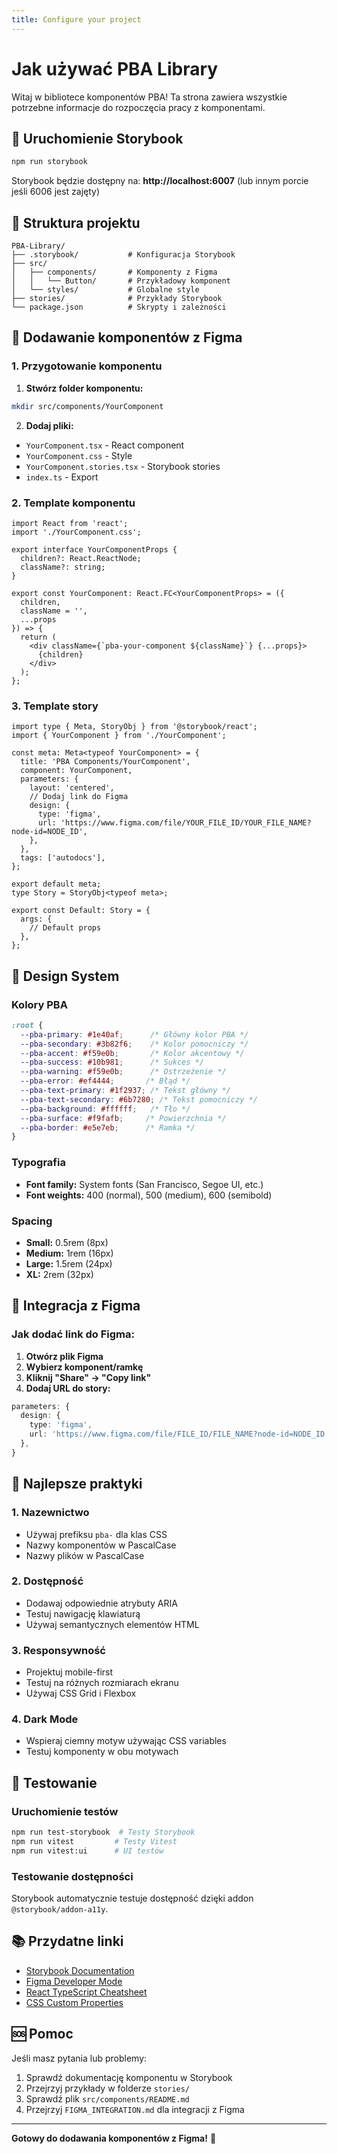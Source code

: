 ```yaml
---
title: Configure your project
---
```


# Jak używać PBA Library

Witaj w bibliotece komponentów PBA! Ta strona zawiera wszystkie potrzebne informacje do rozpoczęcia pracy z komponentami.

## 🚀 Uruchomienie Storybook

```bash
npm run storybook
```

Storybook będzie dostępny na: **http://localhost:6007** (lub innym porcie jeśli 6006 jest zajęty)

## 📁 Struktura projektu

```
PBA-Library/
├── .storybook/           # Konfiguracja Storybook
├── src/
│   ├── components/       # Komponenty z Figma
│   │   └── Button/       # Przykładowy komponent
│   └── styles/           # Globalne style
├── stories/              # Przykłady Storybook
└── package.json          # Skrypty i zależności
```

## 🎨 Dodawanie komponentów z Figma

### 1. Przygotowanie komponentu

1. **Stwórz folder komponentu:**
```bash
mkdir src/components/YourComponent
```

2. **Dodaj pliki:**
- `YourComponent.tsx` - React component
- `YourComponent.css` - Style
- `YourComponent.stories.tsx` - Storybook stories
- `index.ts` - Export

### 2. Template komponentu

```tsx
import React from 'react';
import './YourComponent.css';

export interface YourComponentProps {
  children?: React.ReactNode;
  className?: string;
}

export const YourComponent: React.FC<YourComponentProps> = ({
  children,
  className = '',
  ...props
}) => {
  return (
    <div className={`pba-your-component ${className}`} {...props}>
      {children}
    </div>
  );
};
```

### 3. Template story

```tsx
import type { Meta, StoryObj } from '@storybook/react';
import { YourComponent } from './YourComponent';

const meta: Meta<typeof YourComponent> = {
  title: 'PBA Components/YourComponent',
  component: YourComponent,
  parameters: {
    layout: 'centered',
    // Dodaj link do Figma
    design: {
      type: 'figma',
      url: 'https://www.figma.com/file/YOUR_FILE_ID/YOUR_FILE_NAME?node-id=NODE_ID',
    },
  },
  tags: ['autodocs'],
};

export default meta;
type Story = StoryObj<typeof meta>;

export const Default: Story = {
  args: {
    // Default props
  },
};
```

## 🎯 Design System

### Kolory PBA

```css
:root {
  --pba-primary: #1e40af;      /* Główny kolor PBA */
  --pba-secondary: #3b82f6;    /* Kolor pomocniczy */
  --pba-accent: #f59e0b;       /* Kolor akcentowy */
  --pba-success: #10b981;      /* Sukces */
  --pba-warning: #f59e0b;      /* Ostrzeżenie */
  --pba-error: #ef4444;       /* Błąd */
  --pba-text-primary: #1f2937; /* Tekst główny */
  --pba-text-secondary: #6b7280; /* Tekst pomocniczy */
  --pba-background: #ffffff;   /* Tło */
  --pba-surface: #f9fafb;     /* Powierzchnia */
  --pba-border: #e5e7eb;      /* Ramka */
}
```

### Typografia

- **Font family:** System fonts (San Francisco, Segoe UI, etc.)
- **Font weights:** 400 (normal), 500 (medium), 600 (semibold)

### Spacing

- **Small:** 0.5rem (8px)
- **Medium:** 1rem (16px)
- **Large:** 1.5rem (24px)
- **XL:** 2rem (32px)

## 🔗 Integracja z Figma

### Jak dodać link do Figma:

1. **Otwórz plik Figma**
2. **Wybierz komponent/ramkę**
3. **Kliknij "Share" → "Copy link"**
4. **Dodaj URL do story:**

```typescript
parameters: {
  design: {
    type: 'figma',
    url: 'https://www.figma.com/file/FILE_ID/FILE_NAME?node-id=NODE_ID',
  },
}
```

## 📝 Najlepsze praktyki

### 1. Nazewnictwo
- Używaj prefiksu `pba-` dla klas CSS
- Nazwy komponentów w PascalCase
- Nazwy plików w PascalCase

### 2. Dostępność
- Dodawaj odpowiednie atrybuty ARIA
- Testuj nawigację klawiaturą
- Używaj semantycznych elementów HTML

### 3. Responsywność
- Projektuj mobile-first
- Testuj na różnych rozmiarach ekranu
- Używaj CSS Grid i Flexbox

### 4. Dark Mode
- Wspieraj ciemny motyw używając CSS variables
- Testuj komponenty w obu motywach

## 🧪 Testowanie

### Uruchomienie testów

```bash
npm run test-storybook  # Testy Storybook
npm run vitest         # Testy Vitest
npm run vitest:ui      # UI testów
```

### Testowanie dostępności

Storybook automatycznie testuje dostępność dzięki addon `@storybook/addon-a11y`.

## 📚 Przydatne linki

- [Storybook Documentation](https://storybook.js.org/docs)
- [Figma Developer Mode](https://www.figma.com/developers)
- [React TypeScript Cheatsheet](https://react-typescript-cheatsheet.netlify.app/)
- [CSS Custom Properties](https://developer.mozilla.org/en-US/docs/Web/CSS/Using_CSS_custom_properties)

## 🆘 Pomoc

Jeśli masz pytania lub problemy:

1. Sprawdź dokumentację komponentu w Storybook
2. Przejrzyj przykłady w folderze `stories/`
3. Sprawdź plik `src/components/README.md`
4. Przejrzyj `FIGMA_INTEGRATION.md` dla integracji z Figma

---

**Gotowy do dodawania komponentów z Figma!** 🎯
